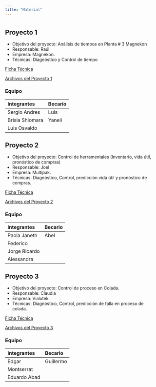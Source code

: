 ```yaml
---
title: "Material"
---
```

# {.tabset .tabset-fade .tabset-pills}

## Proyecto 1
* Objetivo del proyecto: Análisis de tiempos en Planta # 3 Magnekon
* Responsable: Raúl
* Empresa: Magnekon.
* Técnicas: Diagnóstico y Control de tiempo

[Ficha Técnica](archivos/Proyecto1_Ficha.docx)

[Archivos del Proyecto 1](archivos/Proyecto1.csv)

### Equipo
| Integrantes |	Becario |
| :--- | :--- |
| Sergio Andres | Luis |
| Brisia Shiomara | Yaneli |
| Luis Osvaldo 	| |

## Proyecto 2
* Objetivo del proyecto: Control de herramentales (Inventario, vida útil, pronóstico de compras)
* Responsable: Joel
* Empresa:  Multipak.
* Técnicas: Diagnóstico, Control, predicción vida útil y pronóstico de compras.

[Ficha Técnica](archivos/Proyecto2_Ficha.docx)

[Archivos del Proyecto 2](archivos/Proyecto2.zip)

### Equipo
| Integrantes|	Becario |
| :--- | :--- |
| Paola Janeth | Abel |
| Federico | |
| Jorge Ricardo | |
| Alessandra| |

## Proyecto 3
* Objetivo del proyecto: Control de proceso en Colada.
* Responsable: Claudia
* Empresa: Vialutek.
* Técnicas: Diagnóstico, Control, predicción de falla en proceso de colada.

[Ficha Técnica](archivos/Proyecto3_Ficha.docx)

[Archivos del Proyecto 3](archivos/Proyecto3.csv)

### Equipo
| Integrantes |	Becario |
|  :--- | :--- |
| Edgar | Guillermo |
| Montserrat | |
| Eduardo Abad | | 





